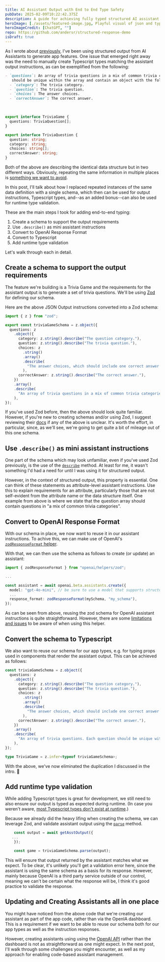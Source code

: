```yaml
---
title: AI Assistant Output with End to End Type Safety
pubDate: 2025-02-09T10:22:42.375Z
description: A guide for achieving fully typed structured AI assistant output
heroImage: [./assets/featured-image.jpg, Playful visual of json and typescript]
heroImageCredit: [ChatGPT, ""]
repo: https://github.com/andersr/structured-response-demo
isDraft: true
---
```


As I wrote about [previously](https://www.anders.co/blog/creating-app-features-using-ai-assistant-structured-output/), I've been using structured output from AI Assistants to generate app features. One issue that emerged right away was the need to manually create Typescript types matching the assistant output instructions, as can be exemplified from the following:

  ```markdown wrap title="Output instructions I provided to the assistant"
  - `questions`: An array of trivia questions in a mix of common trivia categories. Each question       
     should be unique within the array and contain an object with the following properties.
    - `category`: The trivia category. 
    - `question`: The trivia question. 
    - `choices`: The answer choices. 
    - `correctAnswer`: The correct answer. 
  ```
  <br />

```typescript title="Types I then manually created to match the output"
export interface TriviaGame {
  questions: TriviaQuestion[];
}

export interface TriviaQuestion {
  question: string;
  category: string;
  choices: string[];
  correctAnswer: string;
}
```

Both of the above are describing the identical data structure but in two different ways. Obviously, repeating the same information in multiple places is [something we want to avoid](https://en.wikipedia.org/wiki/Don%27t_repeat_yourself).

In this post, I'll talk about how I replaced repeated instances of the same data definition with a single schema, which then can be used for output instructions, Typescript types, and--as an added bonus--can also be used for runtime type validation.

These are the main steps I took for adding end-to-end typing:

1. Create a schema to support the output requirements
2. Use `.describe()` as mini assistant instructions
3. Convert to OpenAI Response Format
4. Convert to Typescript
5. Add runtime type validation

Let's walk through each in detail.

## Create a schema to support the output requirements

The feature we're building is a Trivia Game and the requirements for the assistant output is to generate a set of trivia questions.  We'll be using [Zod](https://zod.dev/) for defining our schema.

Here are the above JSON Output instructions converted into a Zod schema:

```ts wrap
import { z } from "zod";

export const triviaGameSchema = z.object({
  questions: z
    .object({
      category: z.string().describe("The question category."),
      question: z.string().describe("The trivia question."),
      choices: z
        .string()
        .array()
        .describe(
          "The answer choices, which should include one correct answer and three distractor choices.",
        ),
      correctAnswer: z.string().describe("The correct answer."),
    })
    .array()
    .describe(
      "An array of trivia questions in a mix of common trivia categories. Each question should be unique within the array.",
    ),
});
```

If you've used Zod before, then the above should look quite familiar. However, if you're new to creating schemas and/or using Zod, I suggest reviewing their [docs](https://zod.dev/) if any of the above is unclear. It's worth the effort, in particular, since, as we'll see, we're going to get quite a bit of mileage out of this one schema.

## Use `.describe()` as mini assistant instructions

One part of the schema which may look unfamiliar, even if you've used Zod previously, is the use of the [`describe`](https://zod.dev/?id=describe) method. At least for me, it wasn't something I'd had a need for until I was using it for structured output.

However, in the context of structured output, this property is essential. One can think of these statements as attribute-level assistant instructions. Use this to explain requirements for an attribute, particularly those that are not self-evident from the attribute name or the data structure itself. One example from above is where we state that the question array should contain questions in "a mix of common trivia categories".

## Convert to OpenAI Response Format

With our schema in place, we now want to reuse it in our assistant instructions. To achive this, we can make use of OpenAI's [`zodResponseFormat` helper](https://github.com/openai/openai-node/blob/master/helpers.md#auto-parsing-response-content-with-zod-schemas).

With that, we can then use the schema as follows to create (or update) an assistant:

```typescript
import { zodResponseFormat } from "openai/helpers/zod";

...

const assistant = await openai.beta.assistants.create({
  model: "gpt-4o-mini", // be sure to use a model that supports structured output
  ...
  response_format: zodResponseFormat(mySchema, "my_schema"),
});
```

As can be seen from above, reusing the zod schema for OpenAI assistant instructions is quite straightforward. However, there are some [limitations and issues](https://hooshmand.net/zod-zodresponseformat-structured-outputs-openai/) to be aware of when using this helper. 

## Convert the schema to Typescript

We also want to reuse our schema for our app types, e.g. for typing props used in components that render the assistant output. This can be achieved as follows:

```typescript collapse={2-17}
const triviaGameSchema = z.object({
  questions: z
    .object({
      category: z.string().describe("The question category."),
      question: z.string().describe("The trivia question."),
      choices: z
        .string()
        .array()
        .describe(
          "The answer choices, which should include one correct answer and three distractor choices.",
        ),
      correctAnswer: z.string().describe("The correct answer."),
    })
    .array()
    .describe(
      "An array of trivia questions. Each question should be unique within the array. Question categories should be a mix of common trivia categories.",
    ),
});

type TriviaGame = z.infer<typeof triviaGameSchema>;
```

With the above, we've now eliminated the duplication I discussed in the intro. :tada:

## Add runtime type validation

While adding Typescript types is great for development, we still need to also ensure our output is typed as expected during runtime. (In case you weren't aware, [most Typescript types don't exist at runtime](https://www.totaltypescript.com/typescript-types-dont-exist-at-runtime).)

Because we already did the heavy lifing when creating the schema, we can leverage Zod, and validate assistant output using the [`parse`](https://zod.dev/?id=parse) method.

```ts
    const output = await getAsstOutput({
   ...
    });

    const game = triviaGameSchema.parse(output);
```

This will ensure that output returned by the assistant matches what we expect. To be clear, it's unlikely you'll get a validation error here, since the assistant is using the same schema as a basis for its response. However, mainly because OpenAI is a third party service outside of our control, meaning we can't be certain what the response will be, I think it's good practice to validate the response.

## Updating and Creating Assistants all in one place

You might have noticed from the above code that we're creating our assistant as part of the app code, rather than via the OpenIA dashboard. This is a requirement if we want to be able to reuse our schema both for our app types as well as the instruction responses.

However, creating assistants using using the [OpenAI API](https://www.npmjs.com/package/openai) rather than the dashboard is not as straightforward as one might expect. In the next post, I'll walk through some challenges you might encounter, as well as my approach for enabling code-based assistant management. 
